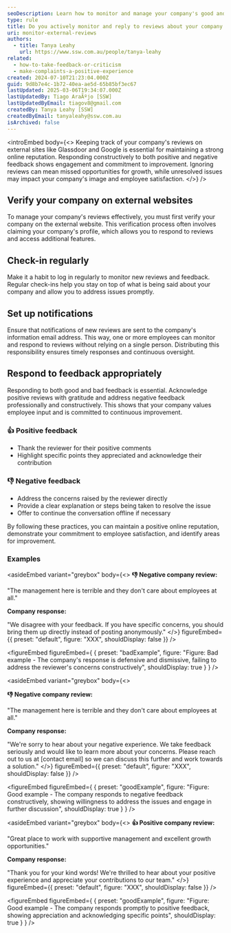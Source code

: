 ```yaml
---
seoDescription: Learn how to monitor and manage your company's good and bad reviews on external websites effectively.
type: rule
title: Do you actively monitor and reply to reviews about your company online?
uri: monitor-external-reviews
authors:
  - title: Tanya Leahy
    url: https://www.ssw.com.au/people/tanya-leahy
related:
  - how-to-take-feedback-or-criticism
  - make-complaints-a-positive-experience
created: 2024-07-10T21:23:04.000Z
guid: 9d8b7e4c-1b72-40ea-ae5d-65b85bf3ec67
lastUpdated: 2025-03-06T19:34:07.000Z
lastUpdatedBy: Tiago AraÃºjo [SSW]
lastUpdatedByEmail: tiagov8@gmail.com
createdBy: Tanya Leahy [SSW]
createdByEmail: tanyaleahy@ssw.com.au
isArchived: false
---
```


<introEmbed
  body={<>
Keeping track of your company's reviews on external sites like Glassdoor and Google is essential for maintaining a strong online reputation. Responding constructively to both positive and negative feedback shows engagement and commitment to improvement. Ignoring reviews can mean missed opportunities for growth, while unresolved issues may impact your company's image and employee satisfaction.
  </>}
/>
## Verify your company on external websites

To manage your company's reviews effectively, you must first verify your company on the external website. This verification process often involves claiming your company's profile, which allows you to respond to reviews and access additional features.

## Check-in regularly

Make it a habit to log in regularly to monitor new reviews and feedback. Regular check-ins help you stay on top of what is being said about your company and allow you to address issues promptly.

## Set up notifications

Ensure that notifications of new reviews are sent to the company's information email address. This way, one or more employees can monitor and respond to reviews without relying on a single person. Distributing this responsibility ensures timely responses and continuous oversight.

## Respond to feedback appropriately

Responding to both good and bad feedback is essential. Acknowledge positive reviews with gratitude and address negative feedback professionally and constructively. This shows that your company values employee input and is committed to continuous improvement.

### 👍 Positive feedback

* Thank the reviewer for their positive comments
* Highlight specific points they appreciated and acknowledge their contribution

### 👎 Negative feedback

* Address the concerns raised by the reviewer directly
* Provide a clear explanation or steps being taken to resolve the issue
* Offer to continue the conversation offline if necessary

By following these practices, you can maintain a positive online reputation, demonstrate your commitment to employee satisfaction, and identify areas for improvement.

### Examples

<asideEmbed
  variant="greybox"
  body={<>
    **👎 Negative company review:**

"The management here is terrible and they don't care about employees at all."

**Company response:**

"We disagree with your feedback. If you have specific concerns, you should bring them up directly instead of posting anonymously."
  </>}
  figureEmbed={{
    preset: "default",
    figure: "XXX",
    shouldDisplay: false
  }}
/>

<figureEmbed figureEmbed={ {
  preset: "badExample",
  figure: "Figure: Bad example - The company's response is defensive and dismissive, failing to address the reviewer's concerns constructively",
  shouldDisplay: true
} } />


<asideEmbed
  variant="greybox"
  body={<>
    
**👎 Negative company review:**

"The management here is terrible and they don't care about employees at all."

**Company response:**

"We're sorry to hear about your negative experience. We take feedback seriously and would like to learn more about your concerns. Please reach out to us at [contact email] so we can discuss this further and work towards a solution."
  </>}
  figureEmbed={{
    preset: "default",
    figure: "XXX",
    shouldDisplay: false
  }}
/>

<figureEmbed figureEmbed={ {
  preset: "goodExample",
  figure: "Figure: Good example - The company responds to negative feedback constructively, showing willingness to address the issues and engage in further discussion",
  shouldDisplay: true
} } />


<asideEmbed
  variant="greybox"
  body={<>
    **👍 Positive company review:**

"Great place to work with supportive management and excellent growth opportunities."

**Company response:**

"Thank you for your kind words! We're thrilled to hear about your positive experience and appreciate your contributions to our team."
  </>}
  figureEmbed={{
    preset: "default",
    figure: "XXX",
    shouldDisplay: false
  }}
/>

<figureEmbed figureEmbed={ {
  preset: "goodExample",
  figure: "Figure: Good example - The company responds promptly to positive feedback, showing appreciation and acknowledging specific points",
  shouldDisplay: true
} } />
